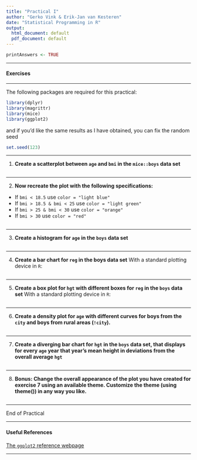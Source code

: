```yaml
---
title: "Practical I"
author: "Gerko Vink & Erik-Jan van Kesteren"
date: "Statistical Programming in R"
output:
  html_document: default
  pdf_document: default
---
```



```r
printAnswers <- TRUE
```

---

#### Exercises 

---

The following packages are required for this practical:

```r
library(dplyr)
library(magrittr)
library(mice)
library(ggplot2)
```

and if you'd like the same results as I have obtained, you can fix the random seed

```r
set.seed(123)
```

---

1. **Create a scatterplot between `age` and `bmi` in the `mice::boys` data set**
```r

```

---

2. **Now recreate the plot with the following specifications:**

- If `bmi < 18.5` use `color = "light blue"`
- If `bmi > 18.5 & bmi < 25` use `color = "light green"`
- If `bmi > 25 & bmi < 30` use `color = "orange"`
- If `bmi > 30` use `color = "red"`

```r

```

---

3. **Create a histogram for `age` in the `boys` data set**
```r

```

---

4. **Create a bar chart for `reg` in the boys data set**
With a standard plotting device in `R`:
```r

```

---

5. **Create a box plot for `hgt` with different boxes for `reg` in the `boys` data set**
With a standard plotting device in `R`:
```r

```

---

6. **Create a density plot for `age` with different curves for boys from the `city` and boys from rural areas (`!city`).**
```r

```

---

7. **Create a diverging bar chart for `hgt` in the `boys` data set, that displays for every `age` year that year's mean height in deviations from the overall average `hgt`** 
```r

```

---

8. **Bonus: Change the overall appearance of the plot you have created for exercise 7 using an available theme. Customize the theme (using theme()) in any way you like.**
```r

```

---

End of Practical

---

#### Useful References

[The `ggplot2` reference webpage](https://ggplot2.tidyverse.org/reference/index.html)


---


